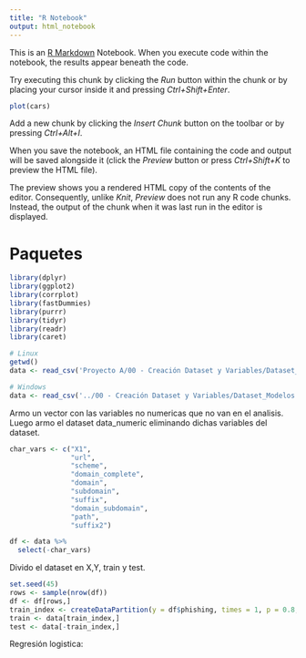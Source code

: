 ```yaml
---
title: "R Notebook"
output: html_notebook
---
```


This is an [R Markdown](http://rmarkdown.rstudio.com) Notebook. When you execute code within the notebook, the results appear beneath the code. 

Try executing this chunk by clicking the *Run* button within the chunk or by placing your cursor inside it and pressing *Ctrl+Shift+Enter*. 

```r
plot(cars)
```

Add a new chunk by clicking the *Insert Chunk* button on the toolbar or by pressing *Ctrl+Alt+I*.

When you save the notebook, an HTML file containing the code and output will be saved alongside it (click the *Preview* button or press *Ctrl+Shift+K* to preview the HTML file).

The preview shows you a rendered HTML copy of the contents of the editor. Consequently, unlike *Knit*, *Preview* does not run any R code chunks. Instead, the output of the chunk when it was last run in the editor is displayed.



# Paquetes

```r
library(dplyr)
library(ggplot2)
library(corrplot)
library(fastDummies)
library(purrr)
library(tidyr)
library(readr)
library(caret)
```

```r
# Linux
getwd()
data <- read_csv('Proyecto A/00 - Creación Dataset y Variables/Dataset_Modelos.csv')
```


```r
# Windows
data <- read_csv('../00 - Creación Dataset y Variables/Dataset_Modelos.csv')

```

Armo un vector con las variables no numericas que no van en el analisis. Luego armo el dataset data_numeric eliminando dichas variables del dataset.

```r
char_vars <- c("X1", 
               "url", 
               "scheme", 
               "domain_complete", 
               "domain", 
               "subdomain", 
               "suffix", 
               "domain_subdomain", 
               "path", 
               "suffix2")

df <- data %>%
  select(-char_vars)
```
Divido el dataset en X,Y, train y test. 

```r
set.seed(45)
rows <- sample(nrow(df))
df <- df[rows,]
train_index <- createDataPartition(y = df$phishing, times = 1, p = 0.8, list = FALSE)
train <- data[train_index,]
test <- data[-train_index,]
```




Regresión logistica: 

```r

```

